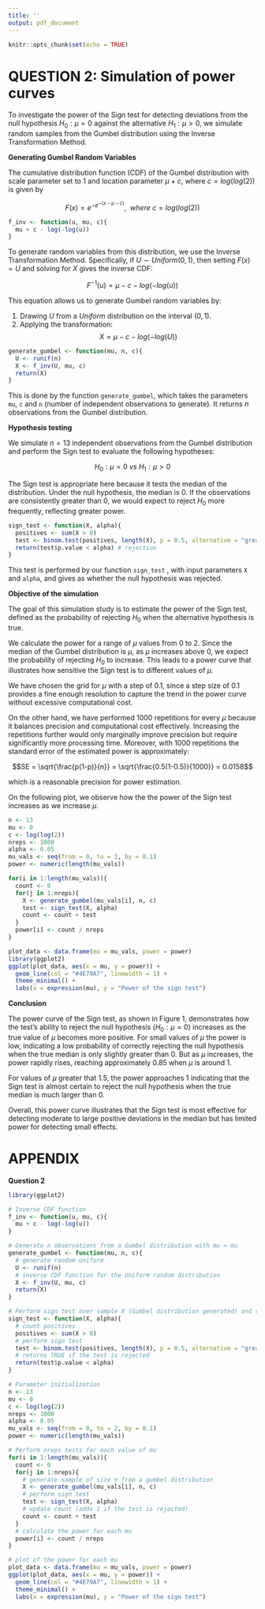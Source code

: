 ```yaml
---
title: ''
output: pdf_document
---
```


```r
knitr::opts_chunk$set(echo = TRUE)
```

# QUESTION 2: Simulation of power curves

To investigate the power of the Sign test for detecting deviations from the null hypothesis $H_0:\mu = 0$ against the alternative $H_1: \mu > 0$, we simulate random samples from the Gumbel distribution using the Inverse Transformation Method.

**Generating Gumbel Random Variables**

The cumulative distribution function (CDF) of the Gumbel distribution with scale parameter set to 1 and location parameter $\mu + c$, where $c = log(log(2))$ is given by

$$F(x) = e^{-e^{-(x-\mu-c)}}, \ \ where  \ c = log(log(2))$$

```r
f_inv <- function(u, mu, c){
  mu + c - log(-log(u))
}
```


To generate random variables from this distribution, we use the Inverse Transformation Method. Specifically, if $U \sim Uniform(0, 1)$, then setting $F(x) = U$ and solving for $X$ gives the inverse CDF:

$$F^{-1}(u) = \mu - c - log(-log(u))$$

This equation allows us to generate Gumbel random variables by:

1. Drawing $U$ from a $Uniform$ distribution on the interval $(0, 1)$.
2. Applying the transformation:
$$X = \mu - c - log(-log(U))$$

```r
generate_gumbel <- function(mu, n, c){
  U <- runif(n)
  X <- f_inv(U, mu, c)
  return(X)
}
```


This is done by the function `generate_gumbel`, which takes the parameters `mu`, `c` and `n` (number of independent observations to generate). It returns $n$ observations from the Gumbel distribution.

**Hypothesis testing**

We simulate $n = 13$ independent observations from the Gumbel distribution and perform the Sign test to evaluate the following hypotheses:

$$H_0: \mu = 0 \ vs \ H_1:\mu > 0$$

The Sign test is appropriate here because it tests the median of the distribution. Under the null hypothesis, the median is 0. If the observations are consistently greater than 0, we would expect to reject $H_0$ more frequently, reflecting greater power.

```r
sign_test <- function(X, alpha){
  positives <- sum(X > 0)
  test <- binom.test(positives, length(X), p = 0.5, alternative = "greater")
  return(test$p.value < alpha) # rejection 
}
```


This test is performed by our function `sign_test` , with input parameters `X` and `alpha`, and gives as whether the null hypothesis was rejected.

**Objective of the simulation**

The goal of this simulation study is to estimate the power of the Sign test, defined as the probability of rejecting $H_0$ when the alternative hypothesis is true.

We calculate the power for a range of $\mu$ values from 0 to 2. Since the median of the Gumbel distribution is $\mu$, as $\mu$ increases above 0, we expect the probability of rejecting  $H_0$ to increase. This leads to a power curve that illustrates how sensitive the Sign test is to different values of $\mu$.

We have chosen the grid for $\mu$ with a step of $0.1$, since a step size of $0.1$ provides a fine enough resolution to capture the trend in the power curve without excessive computational cost.

On the other hand, we have performed $1000$ repetitions for every $\mu$ because it balances precision and computational cost effectively. Increasing the repetitions further would only marginally improve precision but require significantly more processing time. Moreover, with $1000$ repetitions the standard error of the estimated power is approximately:

$$SE = \sqrt{\frac{p(1-p)}{n}} = \sqrt{\frac{0.5(1-0.5)}{1000}} = 0.0158$$

which is a reasonable precision for power estimation.

On the following plot, we observe how the the power of the Sign test increases as we increase $\mu$.

```r
n <- 13
mu <- 0
c <- log(log(2))
nreps <- 1000
alpha <- 0.05
mu_vals <- seq(from = 0, to = 2, by = 0.1)
power <- numeric(length(mu_vals))

for(i in 1:length(mu_vals)){
  count <- 0
  for(j in 1:nreps){
    X <- generate_gumbel(mu_vals[i], n, c)
    test <- sign_test(X, alpha)
    count <- count + test
  }
  power[i] <- count / nreps
}

plot_data <- data.frame(mu = mu_vals, power = power)
library(ggplot2)
ggplot(plot_data, aes(x = mu, y = power)) + 
  geom_line(col = "#4E79A7", linewidth = 1) + 
  theme_minimal() + 
  labs(x = expression(mu), y = "Power of the sign test")
```

**Conclusion**

The power curve of the Sign test, as shown in Figure 1, demonstrates how the test's ability to reject the null hypothesis ($H_0: \mu = 0$) increases as the true value of $\mu$ becomes more positive. For small values of $\mu$ the power is low, indicating a low probability of correctly rejecting the null hypothesis when the true median is only slightly greater than 0. But as $\mu$ increases, the power rapidly rises, reaching approximately $0.85$ when $\mu$ is around $1$. 

For values of $\mu$ greater that $1.5$, the power approaches $1$ indicating that the Sign test is almost certain to reject the null hypothesis when the true median is much larger than $0$.

Overall, this power curve illustrates that the Sign test is most effective for detecting moderate to large positive deviations in the median but has limited power for detecting small effects.

# APPENDIX

**Question 2**

```r
library(ggplot2)

# Inverse CDF function
f_inv <- function(u, mu, c){
  mu + c - log(-log(u))
}

# Generate n observations from a Gumbel distribution with mu = mu
generate_gumbel <- function(mu, n, c){
  # generate random uniform
  U <- runif(n)
  # inverse CDF function for the Uniform random distribution
  X <- f_inv(U, mu, c)
  return(X)
}

# Perform sign test over sample X (Gumbel distribution generated) and returns if H0: mu = 0 is rejected
sign_test <- function(X, alpha){
  # count positives
  positives <- sum(X > 0)
  # perform sign test
  test <- binom.test(positives, length(X), p = 0.5, alternative = "greater")
  # returns TRUE if the test is rejected
  return(test$p.value < alpha) 
}

# Parameter initialization
n <- 13
mu <- 0
c <- log(log(2))
nreps <- 1000
alpha <- 0.05
mu_vals <- seq(from = 0, to = 2, by = 0.1)
power <- numeric(length(mu_vals))

# Perform nreps tests for each value of mu
for(i in 1:length(mu_vals)){
  count <- 0
  for(j in 1:nreps){
    # generate sample of size n from a gumbel distribution
    X <- generate_gumbel(mu_vals[i], n, c)
    # perform sign test
    test <- sign_test(X, alpha)
    # update count (adds 1 if the test is rejected)
    count <- count + test
  }
  # calculate the power for each mu
  power[i] <- count / nreps
}

# plot of the power for each mu
plot_data <- data.frame(mu = mu_vals, power = power)
ggplot(plot_data, aes(x = mu, y = power)) + 
  geom_line(col = "#4E79A7", linewidth = 1) + 
  theme_minimal() + 
  labs(x = expression(mu), y = "Power of the sign test")
```

